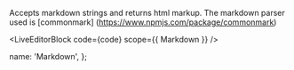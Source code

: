 
Accepts markdown strings and returns html markup. The markdown parser used is [commonmark] (https://www.npmjs.com/package/commonmark)

<LiveEditorBlock code={code} scope={{ Markdown }} />
<GeneratePropsTable componentName="Markdown" />

  name: 'Markdown',
};
